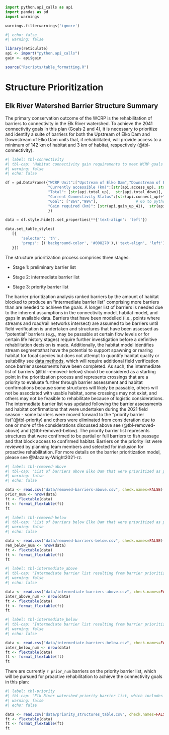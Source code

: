 ```python
import python.api_calls as api
import pandas as pd
import warnings

warnings.filterwarnings('ignore')
```
```r
#| echo: false
#| warning: false

library(reticulate)
api <- import("python.api_calls")
gain <- api$gain

source("Rscripts/table_formatting.R")

```

# Structure Prioritization {-}


## Elk River Watershed Barrier Structure Summary {-}

The primary conservation outcome of the WCRP is the rehabilitation of barriers to connectivity in the Elk River watershed. To achieve the 2041 connectivity goals in this plan (Goals 2 and 4), it is necessary to prioritize and identify a suite of barriers for both the Upstream of Elko Dam and Downstream of Elko Dam units that, if rehabilitated, will provide access to a minimum of 142 km of habitat and 3 km of habitat, respectively (@tbl-connectivity).


```python
#| label: tbl-connectivity
#| tbl-cap: "Habitat connectivity gain requirements to meet WCRP goals in each WCRP unit of the Elk River watershed. The measures of currently accessible and total habitat values are derived from the Intrinsic Potential habitat model described in the data methods."
#| warning: false
#| echo: false

df = pd.DataFrame({"WCRP Unit":["Upstream of Elko Dam","Downstream of Elko Dam"],
                   "Currently accessible (km)":[str(api.access_up), str(api.access_down)],
                   "Total": [str(api.total_up),  str(api.total_down)],
                   "Current Connectivity Status":[str(api.connect_up)+"%", str(api.connect_down)+"%"],
                   "Goal": ["86%","99%"],                 # Go to python/api_calls and update the multiplier for the gain variables to this percent value
                   "Gain required (km)": [str(api.gain_up_41),  str(api.gain_down)]
                   })

data = df.style.hide().set_properties(**{'text-align': 'left'})

data.set_table_styles(
   [{
       'selector': 'th',
       'props': [('background-color', '#008270'),('text-align', 'left')]
   }])

```

The structure prioritization process comprises three stages:

- Stage 1: preliminary barrier list

- Stage 2: intermediate barrier list

- Stage 3: priority barrier list

The barrier prioritization analysis ranked barriers by the amount of habitat blocked to produce an "intermediate barrier list" comprising more barriers than are needed to achieve the goals. A longer list of barriers is needed due to the inherent assumptions in the connectivity model, habitat model, and gaps in available data. Barriers that have been modelled (i.e., points where streams and road/rail networks intersect) are assumed to be barriers until field verification is undertaken and structures that have been assessed as "potential" barriers (e.g., may be passable at certain flow levels or for certain life history stages) require further investigation before a definitive rehabilitation decision is made.
Additionally, the habitat model identifies stream segmentsthat have the potential to support spawning or rearing habitat for focal species but does not attempt to quantify habitat quality or suitability see [data methods](data-methods.qmd), which will require additional field verification once barrier assessments have been completed. As such, the intermediate list of barriers (@tbl-removed-below) should be considered as a starting point in the prioritization process and represents crossings that are a priority to evaluate further through barrier assessment and habitat confirmations because some structures will likely be passable, others will not be associated with usable habitat, some crossings may not exist, and others may not be feasible to rehabilitate because of logistic considerations. The intermediate barrier list was updated following the barrier assessments and habitat confirmations that were undertaken during the 2021 field season - some barriers were moved forward to the "priority barrier list"(@tbl-priority) and others were eliminated from consideration due to one or more of the considerations discussed above see (@tbl-removed-above) and (@tbl-removed-below). The priority barrier list represents structures that were confirmed to be partial or full barriers to fish passage and that block access to confirmed habitat.
Barriers on the priority list were reviewed by planning team members and selected for inclusion for proactive rehabilitation. For more details on the barrier prioritization model, please see @Mazany-Wright2021-rz.


```r
#| label: tbl-removed-above
#| tbl-cap: "List of barriers above Elko Dam that were prioritized as part of the first iteration of the intermediate barrier list (field assessments occurred during the 2021 field season) but were removed from consideration for proactive rehabilitation following discussion with the planning team."
#| warning: false
#| echo: false

data <- read.csv("data/removed-barriers-above.csv", check.names=FALSE)
prior_num <- nrow(data)
ft <- flextable(data)
ft <- format_flextable(ft)
ft
```

```r
#| label: tbl-removed-below
#| tbl-cap: "List of barriers below Elko Dam that were prioritized as part of the first iteration of the intermediate barrier list (field assessments occurred during the 2021 field season) but were removed from consideration for proactive rehabilitation following discussion with the planning team."
#| warning: false
#| echo: false

data <- read.csv("data/removed-barriers-below.csv", check.names=FALSE)
rem_below_num <- nrow(data)
ft <- flextable(data)
ft <- format_flextable(ft)
ft
```

```r
#| label: tbl-intermediate_above
#| tbl-cap: "Intermediate barrier list resulting from barrier prioritization analysis in the Elk River watershed above Elko Dam. Crossings on this list have been identified as either potential barriers that require field verification or barriers/potential barriers that require further habitat investigations to determine their suitability as Westslope Cutthroat Trout habitat."
#| warning: false
#| echo: false

data <- read.csv("data/intermediate-barriers-above.csv", check.names=FALSE)
inter_above_num <- nrow(data)
ft <- flextable(data)
ft <- format_flextable(ft)
ft
```


```r
#| label: tbl-intermediate_below
#| tbl-cap: "Intermediate barrier list resulting from barrier prioritization analysis in the Elk River watershed below Elko Dam. Crossings on this list have been identified as either potential barriers that require field verification or barriers/potential barriers that require further habitat investigations to determine their suitability as Westslope Cutthroat Trout habitat."
#| warning: false
#| echo: false

data <- read.csv("data/intermediate-barriers-below.csv", check.names=FALSE)
inter_below_num <- nrow(data)
ft <- flextable(data)
ft <- format_flextable(ft)
ft
```


There are currently `r prior_num` barriers on the priority barrier list, which will be pursued for proactive rehabilitation to achieve the connectivity goals in this plan:


```r
#| label: tbl-priority
#| tbl-cap: "Elk River watershed priority barrier list, which includes barriers that have undergone field assessment, been reviewed by the planning team, and selected for proactive rehabilitation (Note that at present there are no priority barriers Below Elko Dam)."
#| warning: false
#| echo: false

data <- read.csv("data/priority_structures_table.csv", check.names=FALSE)
ft <- flextable(data)
ft <- format_flextable(ft)
ft
```